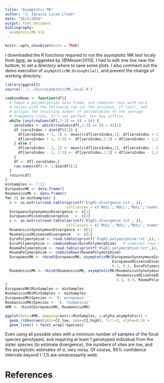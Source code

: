 ```yaml
---
title: "Asymptotic MK"
author: "J. Ignacio Lucas Lledó"
date: "26/2/2020"
output: html_document
bibliography:
  asymptoticMK.bib
---
```


```r
knitr::opts_chunk$set(echo = TRUE)
```

I downloaded the R functions required to run the asymptotic MK test localy from
[here](https://raw.githubusercontent.com/MesserLab/asymptoticMK/master/asymptoticMK_local.R),
as suggested by [@Messer2013]. I had to edit one line near the bottom, to set a directory
where to save some plots. I also comment out the demo execution of `asymptoticMK.Drosophila()`,
and prevent the change of working directory.

```r
library(ggplot2)
source('../../bin/asymptoticMK_local.R')
```

```r
combineRows <- function(df){
  # Takes a polymorphisms data frame, and combines rows with zero
  # values with the following row (or the previous, if last), and
  # assigns the resulting number of polymorphims to the average
  # frequency class. It's not perfect, but may suffice.
  while (any(rowSums(df[,2:3] == 0) > 0)) {
    zeroIndex <- which(rowSums(df[,2:3] == 0) > 0)[1]
    if (zeroIndex < dim(df)[1]) {
      df[zeroIndex + 1, 1] <- mean(c(df[zeroIndex,1], df[zeroIndex + 1,1]))
      df[zeroIndex + 1, 2:3] <- df[zeroIndex,2:3] + df[zeroIndex + 1,2:3]
    } else {
      df[zeroIndex - 1, 1] <- mean(c(df[zeroIndex,1], df[zeroIndex - 1,1]))
      df[zeroIndex - 1, 2:3] <- df[zeroIndex,2:3] + df[zeroIndex - 1,2:3]
    }
    df <- df[-zeroIndex,]
    row.names(df) <- 1:dim(df)[1]
  }
  return(df)
}
minSamples <- 7:12
EuropaeusMK <- data.frame()
RoumanicusMK <- data.frame()
for (i in minSamples) {
  z <- as.matrix(read.table(sprintf('E%gR1.divergence.txt', i),
                            colClasses = c('NULL','NULL','NULL','numeric')))
  EuropaeusSynonymousDivergence <- z[1]
  EuropaeusMissenseDivergence   <- z[2]
  z <- as.matrix(read.table(sprintf('R%gE1.divergence.txt', i),
                            colClasses = c('NULL','NULL','NULL','numeric')))
  RoumanicusSynonymousDivergence <- z[1]
  RoumanicusMissenseDivergence   <- z[2]
  EuroPolymorphism <- read.table(sprintf('E%gR1.polymorphism.txt',i), col.names=c('f','p','p0'))
  EuroPolymorphism <- combineRows(EuroPolymorphism)   # combines rows with zero values with next or previous ones.
  RoumaPolymorphism <- read.table(sprintf('R%gE1.polymorphism.txt',i), col.names=c('f','p','p0'))
  RoumaPolymorphism <- combineRows(RoumaPolymorphism)
  EuropaeusMK <- rbind(EuropaeusMK, asymptoticMK(EuropaeusSynonymousDivergence,
                                                 EuropaeusMissenseDivergence,
                                                 0.1, 0.9, EuroPolymorphism))
  RoumanicusMK <- rbind(RoumanicusMK, asymptoticMK(RoumanicusSynonymousDivergence,
                                                   RoumanicusMissenseDivergence,
                                                   0.1, 0.9, RoumaPolymorphism))
}
EuropaeusMK$MinSamples <- minSamples
RoumanicusMK$MinSamples <- minSamples
EuropaeusMK$Species <- 'E. europaeus'
RoumanicusMK$Species <- 'E. roumanicus'
AMK <- rbind(EuropaeusMK, RoumanicusMK)
```

```r
ggplot(data=AMK, mapping=aes(x=MinSamples, y=alpha_asymptotic)) +
  geom_ribbon(aes(ymin=CI_low, ymax=CI_high), fill=3, alpha=0.5) +
  geom_line() + facet_wrap(~Species)
```

Even using all possible sites with a minimum number of samples of the focal species
genotyped, and requiring at least 1 genotyped individual from the sister species
(to estimate divergence), the numbers of sites are low, and the asymptotic estimates
of $\alpha$, very noisy. Of course, 95% confidence intervals beyond (-1,1) are
unnecessarily wide. 

# References